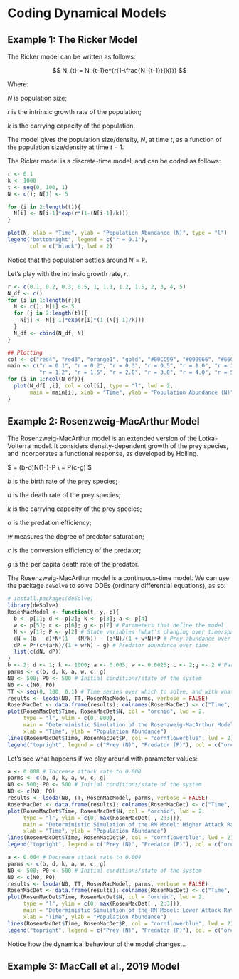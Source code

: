 # Coding Dynamical Models

## Example 1: The Ricker Model

The Ricker model can be written as follows:

$$
N_{t} = N_{t-1}e^{r(1-\frac{N_{t-1}}{k})}
$$

Where:

$N$ is population size;

$r$ is the intrinsic growth rate of the population;

$k$ is the carrying capacity of the population.

The model gives the population size/density, $N$, at time $t$, as a function of the population size/density at time $t-1$.

The Ricker model is a discrete-time model, and can be coded as follows:

```r
r <- 0.1
k <- 1000
t <- seq(0, 100, 1)
N <- c(); N[1] <- 5

for (i in 2:length(t)){
  N[i] <- N[i-1]*exp(r*(1-(N[i-1]/k)))
}

plot(N, xlab = "Time", ylab = "Population Abundance (N)", type = "l")
legend("bottomright", legend = c("r = 0.1"),
       col = c("black"), lwd = 2)
```

Notice that the population settles around $N=k$.

Let's play with the intrinsic growth rate, $r$.

```r
r <- c(0.1, 0.2, 0.3, 0.5, 1, 1.1, 1.2, 1.5, 2, 3, 4, 5)
N_df <- c()
for (i in 1:length(r)){
  N <- c(); N[1] <- 5
  for (j in 2:length(t)){
    N[j] <- N[j-1]*exp(r[i]*(1-(N[j-1]/k)))
  }
  N_df <- cbind(N_df, N)
}

## Plotting
col <- c("red4", "red3", "orange1", "gold", "#00CC99", "#009966", "#66CCFF", "#003399", "#330066", "#CC99FF", "#FF99FF", "#CC0066")
main <- c("r = 0.1", "r = 0.2", "r = 0.3", "r = 0.5", "r = 1.0", "r = 1.1",
          "r = 1.2", "r = 1.5", "r = 2.0", "r = 3.0", "r = 4.0", "r = 5.0")
for (i in 1:ncol(N_df)){
  plot(N_df[ ,i], col = col[i], type = "l", lwd = 2,
       main = main[i], xlab = "Time", ylab = "Population Abundance (N)")
}
```

## Example 2: Rosenzweig-MacArthur Model

The Rosenzweig-MacArthur model is an extended version of the Lotka-Volterra model. It considers density-dependent growth of the prey species, and incorporates a functional response, as developed by Holling.

$
\frac{dN}{dt} = (b-d)N(1-\frac{n}{k})-\frac{\alpha N}{1+wN}P \\
\frac{dP}{dt} = P(c\frac{\alpha N}{1+wN}-g)
$

$b$ is the birth rate of the prey species;

$d$ is the death rate of the prey species;

$k$ is the carrying capacity of the prey species;

$\alpha$ is the predation efficiency;

$w$ measures the degree of predator saturation;

$c$ is the conversion efficiency of the predator;

$g$ is the per capita death rate of the predator.

The Rosenzweig-MacArthur model is a continuous-time model. We can use the package `deSolve` to solve ODEs (ordinary differential equations), as so:

```r
# install.packages(deSolve)
library(deSolve)
RosenMacModel <- function(t, y, p){
  b <- p[1]; d <- p[2]; k <- p[3]; a <- p[4] 
  w <- p[5]; c <- p[6]; g <- p[7] # Parameters that define the model
  N <- y[1]; P <- y[2] # State variables (what's changing over time/space, etc.)
  dN = (b - d)*N*(1 - (N/k)) - (a*N)/(1 + w*N)*P # Prey abundance over time
  dP = P*(c*(a*N)/(1 + w*N) - g) # Predator abundance over time
  list(c(dN, dP))
}
b <- 2; d <- 1; k <- 1000; a <- 0.005; w <- 0.0025; c <- 2;g <- 2 # Parameter values
parms <- c(b, d, k, a, w, c, g)
N0 <- 500; P0 <- 500 # Initial conditions/state of the system
N0 <- c(N0, P0)
TT <- seq(0, 100, 0.1) # Time series over which to solve, and with what step size
results <- lsoda(N0, TT, RosenMacModel, parms, verbose = FALSE)
RosenMacDet <- data.frame(results); colnames(RosenMacDet) <- c("Time", "N", "P")
plot(RosenMacDet$Time, RosenMacDet$N, col = "orchid", lwd = 2,
     type = "l", ylim = c(0, 800),
     main = "Deterministic Simulation of the Rosenzweig-MacArthur Model", 
     xlab = "Time", ylab = "Population Abundance")
lines(RosenMacDet$Time, RosenMacDet$P, col = "cornflowerblue", lwd = 2)
legend("topright", legend = c("Prey (N)", "Predator (P)"), col = c("orchid", "cornflowerblue"), lwd = 2)
```

Let's see what happens if we play around with parameter values:

```r
a <- 0.008 # Increase attack rate to 0.008
parms <- c(b, d, k, a, w, c, g)
N0 <- 500; P0 <- 500 # Initial conditions/state of the system
N0 <- c(N0, P0)
results <- lsoda(N0, TT, RosenMacModel, parms, verbose = FALSE)
RosenMacDet <- data.frame(results); colnames(RosenMacDet) <- c("Time", "N", "P")
plot(RosenMacDet$Time, RosenMacDet$N, col = "orchid", lwd = 2,
     type = "l", ylim = c(0, max(RosenMacDet[ , 2:3])),
     main = "Deterministic Simulation of the RM Model: Higher Attack Rat", 
     xlab = "Time", ylab = "Population Abundance")
lines(RosenMacDet$Time, RosenMacDet$P, col = "cornflowerblue", lwd = 2)
legend("topright", legend = c("Prey (N)", "Predator (P)"), col = c("orchid", "cornflowerblue"), lwd = 2)

a <- 0.004 # Decrease attack rate to 0.004
parms <- c(b, d, k, a, w, c, g)
N0 <- 500; P0 <- 500 # Initial conditions/state of the system
N0 <- c(N0, P0)
results <- lsoda(N0, TT, RosenMacModel, parms, verbose = FALSE)
RosenMacDet <- data.frame(results); colnames(RosenMacDet) <- c("Time", "N", "P")
plot(RosenMacDet$Time, RosenMacDet$N, col = "orchid", lwd = 2,
     type = "l", ylim = c(0, max(RosenMacDet[ , 2:3])),
     main = "Deterministic Simulation of the RM Model: Lower Attack Rate", 
     xlab = "Time", ylab = "Population Abundance")
lines(RosenMacDet$Time, RosenMacDet$P, col = "cornflowerblue", lwd = 2)
legend("topright", legend = c("Prey (N)", "Predator (P)"), col = c("orchid", "cornflowerblue"), lwd = 2)
```

Notice how the dynamical behaviour of the model changes...

## Example 3: MacCall et al., 2019 Model

```r

```
